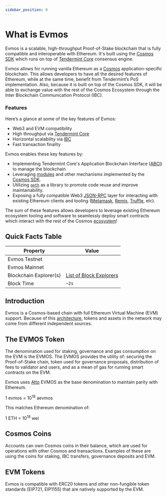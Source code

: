 ```yaml
---
sidebar_position: 0
---
```


# What is Evmos

Evmos is a scalable, high-throughput Proof-of-Stake blockchain that is fully compatible and
interoperable with Ethereum. It's built using the [Cosmos SDK](https://github.com/cosmos/cosmos-sdk/) which runs on top of [Tendermint Core](https://github.com/tendermint/tendermint) consensus engine.

Evmos allows for running vanilla Ethereum as a [Cosmos](https://cosmos.network/)
application-specific blockchain. This allows developers to have all the desired features of
Ethereum, while at the same time, benefit from Tendermint’s PoS implementation. Also, because it is
built on top of the Cosmos SDK, it will be able to exchange value with the rest of the Cosmos
Ecosystem through the Inter Blockchain Communication Protocol (IBC).

### Features

Here’s a glance at some of the key features of Evmos:

* Web3 and EVM compatibility
* High throughput via [Tendermint Core](https://github.com/tendermint/tendermint)
* Horizontal scalability via [IBC](https://cosmos.network/ibc)
* Fast transaction finality

Evmos enables these key features by:

* Implementing Tendermint Core's Application Blockchain Interface ([ABCI](https://docs.tendermint.com/master/spec/abci/)) to manage the blockchain
* Leveraging [modules](https://docs.cosmos.network/main/building-modules/intro.html) and other mechanisms implemented by the [Cosmos SDK](https://docs.cosmos.network/).
* Utilizing [`geth`](https://github.com/ethereum/go-ethereum) as a library to promote code reuse and improve maintainability.
* Exposing a fully compatible Web3 [JSON-RPC](../../develop/build-a-dApp/clients/ethereum-JSON-RPC/JSON-RPC) layer for interacting with existing Ethereum clients and tooling ([Metamask](../connect-your-wallet/metamask), [Remix](academy.evmos.org), [Truffle](academy.evmos.org), etc).

The sum of these features allows developers to leverage existing Ethereum ecosystem tooling and
software to seamlessly deploy smart contracts which interact with the rest of the Cosmos
[ecosystem](https://cosmos.network/ecosystem)!



## Quick Facts Table

| Property               | Value                                                      |
| ---------------------- | ---------------------------------------------------------- |
| Evmos Testnet          | <ProjectValue keyword="testnet_chain_id" />                |
| Evmos Mainnet          | <ProjectValue keyword="chain_id" />                        |
| Blockchain Explorer(s) | [List of Block Explorers](/develop/build-a-dApp/dev-tools/block-explorers) |
| Block Time             | `~2s`                                                      | 

## Introduction

Evmos is a Cosmos-based chain with full Ethereum Virtual Machine (EVM) support. Because of this [architecture](./../technical_concepts/architecture.md), tokens and assets in the network may come from different independent sources.

## The EVMOS Token

The denomination used for staking, governance and gas consumption on the EVM is the EVMOS. The EVMOS provides the utility of: securing the Proof-of-Stake chain, token used for governance proposals, distribution of fees to validator and users, and as a mean of gas for running smart contracts on the EVM.

Evmos uses [Atto](https://en.wikipedia.org/wiki/Atto-) EVMOS as the base denomination to maintain parity with Ethereum.

1 evmos = 10<sup>18</sup> aevmos

This matches Ethereum denomination of:

1 ETH = 10<sup>18</sup> wei

## Cosmos Coins

Accounts can own Cosmos coins in their balance, which are used for operations with other Cosmos and transactions. Examples of these are using the coins for staking, IBC transfers, governance deposits and EVM.

## EVM Tokens

Evmos is compatible with ERC20 tokens and other non-fungible token standards (EIP721, EIP1155)
that are natively supported by the EVM.